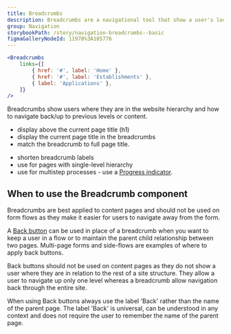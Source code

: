 ```yaml
---
title: Breadcrumbs
description: Breadcrumbs are a navigational tool that show a user's location on a website as a row of links, usually at the top of the page.
group: Navigation
storybookPath: /story/navigation-breadcrumbs--basic
figmaGalleryNodeId: 11978%3A105776
---
```


```jsx live
<Breadcrumbs
	links={[
		{ href: '#', label: 'Home' },
		{ href: '#', label: 'Establishments' },
		{ label: 'Applications' },
	]}
/>
```

Breadcrumbs show users where they are in the website hierarchy and how to navigate back/up to previous levels or content.

<DoHeading />

- display above the current page title (h1)
- display the current page title in the breadcrumbs
- match the breadcrumb to full page title.

<DontHeading />

- shorten breadcrumb labels
- use for pages with single-level hierarchy
- use for multistep processes - use a [Progress indicator](/components/progress-indicator).

## When to use the Breadcrumb component

Breadcrumbs are best applied to content pages and should not be used on form flows as they make it easier for users to navigate away from the form.

A [Back button](/components/direction-link) can be used in place of a breadcrumb when you want to keep a user in a flow or to maintain the parent child relationship between two pages. Multi-page forms and side-flows are examples of where to apply back buttons.

Back buttons should not be used on content pages as they do not show a user where they are in relation to the rest of a site structure. They allow a user to navigate up only one level whereas a breadcrumb allow navigation back through the entire site.

When using Back buttons always use the label 'Back' rather than the name of the parent page. The label 'Back' is universal, can be understood in any context and does not require the user to remember the name of the parent page.
